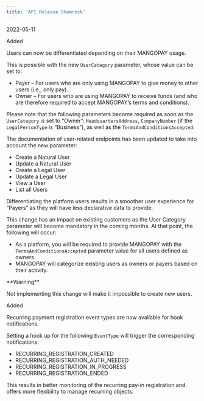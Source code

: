 ```yaml
---  
title: 'API Release Shamrock'  
---  
```

<span class="date">2022-05-11</span>  
  
  
<div class="pill pill-green">Added</div>  
  

Users can now be differentiated depending on their MANGOPAY usage.  

This is possible with the new `UserCategory` parameter, whose value can be set to:  
- Payer – For users who are only using MANGOPAY to give money to other users (i.e., only pay).  
- Owner – For users who are using MANGOPAY to receive funds (and who are therefore required to accept MANGOPAY’s terms and conditions).  

Please note that the following parameters become required as soon as the `UserCategory` is set to “Owner”: `HeadquartersAddress`, `CompanyNumber` (if the `LegalPersonType` is “Business”), as well as the `TermsAndConditionsAccepted`.  

The documentation of user-related endpoints has been updated to take into account the new parameter:  
- Create a Natural User  
- Update a Natural User  
- Create a Legal User  
- Update a Legal User  
- View a User  
- List all Users  

Differentiating the platform users results in a smoother user experience for “Payers” as they will have less declarative data to provide.  

This change has an impact on existing customers as the User Category parameter will become mandatory in the coming months. At that point, the following will occur:  
- As a platform, you will be required to provide MANGOPAY with the `TermsAndConditionsAccepted` parameter value for all users defined as owners.  
- MANGOPAY will categorize existing users as owners or payers based on their activity.  

<Warning>  
**Warning** 
  
Not implementing this change will make it impossible to create new users.  
</Warning>  
<div class="pill pill-green">Added</div>  
  

Recurring payment registration event types are now available for hook notifications.  

Setting a hook up for the following `EventType` will trigger the corresponding notifications:  
- RECURRING_REGISTRATION_CREATED  
- RECURRING_REGISTRATION_AUTH_NEEDED  
- RECURRING_REGISTRATION_IN_PROGRESS  
- RECURRING_REGISTRATION_ENDED  

This results in better monitoring of the recurring pay-in registration and offers more flexibility to manage recurring objects.
